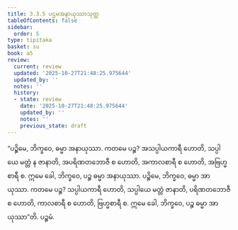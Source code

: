 ```yaml
---
title: 3.3.5 ပဌမအနာယုဿာသုတ္တ
tableOfContents: false
sidebar:
  order: 5
type: tipitaka
basket: su
book: a5
review:
  current: review
  updated: '2025-10-27T21:48:25.975644'
  updated_by: ''
  notes: ''
  history:
  - state: review
    date: '2025-10-27T21:48:25.975644'
    updated_by: ''
    notes: ''
    previous_state: draft
---
```



<ReviewStatus review={frontmatter.review} showDetails={true} />

<HypothesisAnnotation frontmatter={frontmatter} />

<DynamicBreadcrumb />

<Division number="125" book="a5" e="ch" v="16" p="128">

<Paragraph number="713" book="a5">
“ပဉ္စိမေ, ဘိက္ခဝေ, ဓမ္မာ အနာယုဿာ. ကတမေ ပဉ္စ? အသပ္ပါယကာရီ ဟောတိ, သပ္ပါယေ မတ္တံ န ဇာနာတိ, အပရိဏတဘောဇီ စ ဟောတိ, အကာလစာရီ စ ဟောတိ, အဗြဟ္မစာရီ စ. ဣမေ ခေါ, ဘိက္ခဝေ, ပဉ္စ ဓမ္မာ အနာယုဿာ.
</Paragraph>

<Paragraph number="714" book="a5">
ပဉ္စိမေ, ဘိက္ခဝေ, ဓမ္မာ အာယုဿာ. ကတမေ ပဉ္စ? သပ္ပါယကာရီ ဟောတိ, သပ္ပါယေ မတ္တံ ဇာနာတိ, ပရိဏတဘောဇီ စ ဟောတိ, ကာလစာရီ စ ဟောတိ, ဗြဟ္မစာရီ စ. ဣမေ ခေါ, ဘိက္ခဝေ, ပဉ္စ ဓမ္မာ အာယုဿာ”တိ.

</Paragraph>
</Division>

<Paragraph number="715" type="center" book="a5">
ပဉ္စမံ.
</Paragraph>